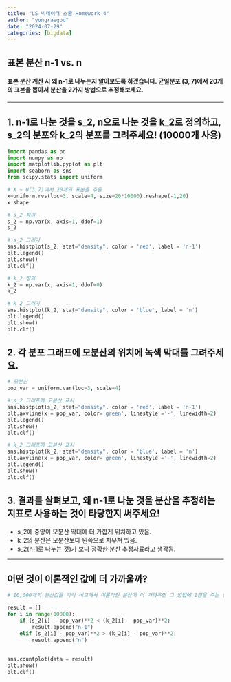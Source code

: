 ```yaml
---
title: "LS 빅데이터 스쿨 Homework 4"
author: "yongraegod"
date: "2024-07-29"
categories: [bigdata]
---
```


## 표본 분산 n-1 vs. n

#### 표본 분산 계산 시 왜 n-1로 나누는지 알아보도록 하겠습니다. 균일분포 (3, 7)에서 20개의 표본을 뽑아서 분산을 2가지 방법으로 추정해보세요.

***

## 1. n-1로 나눈 것을 s_2, n으로 나눈 것을 k_2로 정의하고, s_2의 분포와 k_2의 분포를 그려주세요! (10000개 사용)
```python
import pandas as pd
import numpy as np
import matplotlib.pyplot as plt
import seaborn as sns
from scipy.stats import uniform

# X ~ U(3,7)에서 20개의 표본을 추출
x=uniform.rvs(loc=3, scale=4, size=20*10000).reshape(-1,20)
x.shape

# s_2 정의
s_2 = np.var(x, axis=1, ddof=1)
s_2

# s_2 그리기
sns.histplot(s_2, stat="density", color = 'red', label = 'n-1')
plt.legend()
plt.show()
plt.clf()
```

```python
# k_2 정의
k_2 = np.var(x, axis=1, ddof=0)
k_2

# k_2 그리기
sns.histplot(k_2, stat="density", color = 'blue', label = 'n')
plt.legend()
plt.show()
plt.clf()
```

## 2. 각 분포 그래프에 모분산의 위치에 녹색 막대를 그려주세요.
```python
# 모분산
pop_var = uniform.var(loc=3, scale=4)

# s_2 그래프에 모분산 표시
sns.histplot(s_2, stat="density", color = 'red', label = 'n-1')
plt.axvline(x = pop_var, color='green', linestyle ='-', linewidth=2)
plt.legend()
plt.show()
plt.clf()
```
```python
# k_2 그래프에 모분산 표시
sns.histplot(k_2, stat="density", color = 'blue', label = 'n')
plt.axvline(x = pop_var, color='green', linestyle ='-', linewidth=2)
plt.legend()
plt.show()
plt.clf()
```


## 3. 결과를 살펴보고, 왜 n-1로 나눈 것을 분산을 추정하는 지표로 사용하는 것이 타당한지 써주세요!

- s_2에 중앙이 모분산 막대에 더 가깝게 위치하고 있음.
- k_2의 분산은 모분산보다 왼쪽으로 치우쳐 있음.
- s_2(n-1로 나누는 것)가 보다 정확한 분산 추정자료라고 생각됨.

***

## 어떤 것이 이론적인 값에 더 가까울까?
```python
# 10,000개의 분산값을 각각 비교해서 이론적인 분산에 더 가까우면 그 방법에 1점을 주는 반복문.

result = []
for i in range(10000):
    if (s_2[i] - pop_var)**2 < (k_2[i] - pop_var)**2:
        result.append("n-1")
    elif (s_2[i] - pop_var)**2 > (k_2[i] - pop_var)**2:
        result.append("n")
        
        
sns.countplot(data = result)
plt.show()
plt.clf()
```

